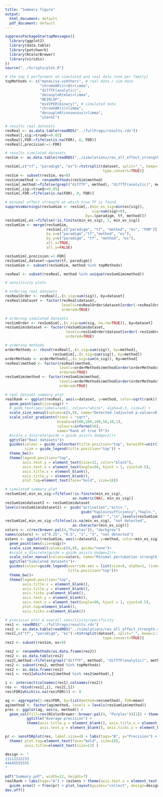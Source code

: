 ```yaml
---
title: "Summary figure"
output:
  html_document: default
  pdf_document: default
---
```


```r
suppressPackageStartupMessages({
  library(ggplot2)
  library(data.table)
  library(patchwork)
  library(RColorBrewer)
  library(viridis)
})
source("../Scripts/plot.R")
```

```r
# the top 5 performant on simulated and real data (one per family)
topMethods <- c("monaLisa.vsOthers", # real data / sim data
                "chromVAR(z)>Qt>limma",
                "diffTF(analytic)",
                "decoupleR(mlm)>limma",
                "MEIRLOP", 
                "msVIPER(binary)", # simulated data
                "chromVAR(z)>limma",
                "decoupleR(consensus)>limma",
                "ulm+GC")
```

```r
# results real datasets
resReal <- as.data.table(readRDS("../fullFrags/results.rds"))
resReal[,sig:=trueQ<=0.05]
resReal[,FDR:=fifelse(is.na(FDR), 0, FDR)]
resReal[,precision:=1-FDR]

# results simulated datasets
resSim <- as.data.table(readRDS("../simulations/res_all_effect_strength.rds"))

resSim[,c("tf", "paradigm", "es"):=tstrsplit(dataset, split="_", keep=1:3, 
                                             type.convert=TRUE)]
resSim <- subset(resSim, es>0)
resSim$method <- renameMethods(resSim$method)
resSim[,method:=fifelse(grepl("diffTF", method), "diffTF(analytic)", method)]
resSim[,sig:=trueQ<=0.05]
resSim[,FDR:=fifelse(is.na(FDR), 0, FDR)]

# minimal effect strength at which true TF is found
suppressWarnings(resSumSim <- resSim[,.(min_es_sig=min(es[sig]),
                                        sig=sum(sig)>0), 
                                     by=.(paradigm, tf, method)])
resSumSim[,es:=fifelse(!is.finite(min_es_sig), 1, min_es_sig)]
resSumSim <- merge(resSumSim, 
                   resSim[,c("paradigm", "tf", "method", "es", "FDR")], 
                   by.x=c("paradigm","tf","method", "es"),
                   by.y=c("paradigm", "tf", "method", "es"), 
                   all.x=TRUE, 
                   all.y=FALSE)

resSumSim[,precision:=1-FDR]
resSumSim[,dataset:=paste(tf, paradigm)]
resSumSim <- subset(resSumSim, method %in% topMethods)

resReal <- subset(resReal, method %in% unique(resSumSim$method))

# sensitivity plots

# ordering real datasets
resRealOrder <- resReal[,.(n_sig=sum(sig)), by=dataset]
resReal$dataset <- factor(resReal$dataset,
                          levels=resRealOrder$dataset[order(-resRealOrder$n_sig)], 
                          ordered=TRUE)

# ordering simulated datasets
resSimOrder <- resSumSim[,.(n_sig=sum(sig, na.rm=TRUE)), by=dataset]
resSumSim$dataset <- factor(resSumSim$dataset,
                            levels=resSimOrder$dataset[order(-resSimOrder$n_sig)], 
                            ordered=TRUE)

# ordering methods
orderMethods <- rbind(resReal[,.(n_sig=sum(sig)), by=method],
                      resSumSim[,.(n_sig=sum(sig)), by=method])
orderMethods <- orderMethods[,.(n_sig=sum(n_sig)), by=method]
resReal$method <- factor(resReal$method,
                         levels=orderMethods$method[order(orderMethods$n_sig)],
                         ordered=TRUE)
resSumSim$method <- factor(resSumSim$method,
                         levels=orderMethods$method[order(orderMethods$n_sig)],
                         ordered=TRUE)

# real dataset summary plot
realRank <- ggplot(resReal, aes(x=dataset, y=method, color=sqrt(rank))) +
  geom_point(aes(size=sig)) + 
  # geom_text(aes(label=rank), colour="white", alpha=0.5, size=3) + 
  scale_size_manual(values=c(4,9), name="Detected (adjusted p-value<=0.05)") +
  scale_color_gradientn(trans = "sqrt",
                        breaks=c(500,200,100,50,10,1),
                        colours=inferno(50), 
                        name="Rank of true TF")+  
  #scale_x_discrete(guide = guide_axis(n.dodge=2))+
  ggtitle("Real datasets")+
  guides(colour = guide_colourbar(title.position="top", barwidth=unit(3.5,"cm")),
         size = guide_legend(title.position="top")) +
  theme_bw()+
  theme(legend.position="top",
        axis.text.y = element_text(size=12, color="black"),
        axis.text.x = element_text(angle=90, hjust = 1, vjust=0.5),
        axis.title.x = element_blank(),
        axis.title.y = element_blank(),
        plot.tag=element_text(face="bold", size=18))

# simulated summary plot
resSumSim[,min_es_sig:=fifelse(!is.finite(min_es_sig), 
                               as.numeric(NA), min_es_sig)]
resSumSim$dataset2 <- resSumSim$dataset
levels(resSumSim$dataset2) <- gsub("activation","activ.",
                                   gsub("haploinsufficiency","haplo.",
                                        gsub(" ","\n",levels(resSumSim$dataset))))
resSumSim[,min_es_sig:=fifelse(is.na(min_es_sig), "not detected", 
                               as.character(min_es_sig))]
colors <- c(rev(brewer.pal(4,"Purples")), "darkgrey")
names(colors) <- c("0.25", "0.5", "1", "3", "not detected")
esSens <- ggplot(resSumSim, aes(x=dataset2, y=method, color=min_es_sig))+
  geom_point(aes(size=sig))+
  scale_size_manual(values=c(4,9), guide="none")+
  #scale_x_discrete(guide = guide_axis(n.dodge=2))+
  scale_color_manual(values=colors, name="Minimal pertubation strength for detection")+
  ggtitle("Simulated datasets")+
  guides(colour=guide_legend(override.aes = list(size=8, alpha=1, linewidth=3),
                             title.position="top"))+
  theme_bw()+
  theme(legend.position="top",
        axis.title.x = element_blank(),
        axis.title.y = element_blank(), 
        axis.ticks.y=element_blank(),
        axis.text.y = element_blank(),
        axis.text.x = element_text(angle=90, hjust = 1, vjust=0.5),
        plot.tag=element_blank(),
        axis.ticks.x=element_blank())
```


```r
# precision plot & overall sensitivity/specificity
res1 <- readRDS("../fullFrags/results.rds")
res2 <- as.data.table(readRDS("../simulations/res_all_effect_strength.rds"))
res2[,c("tf", "paradigm", "es"):=tstrsplit(dataset, split="_", keep=1:3, 
                                             type.convert=TRUE)]
res2 <- subset(resSim, es>0)

res2 <- renameMethods(as.data.frame(res2))
res2 <- as.data.table(res2)
res2[,method:=fifelse(grepl("diffTF", method), "diffTF(analytic)", method)]
res2 <- subset(res2, method %in% topMethods)
res2 <- as.data.frame(res2)
res1 <- res1[which(res1$method %in% res2$method),]

i <- intersect(colnames(res1),colnames(res2))
res <- rbind(res1[,i], res2[,i])
res$FDR[which(is.na(res$FDR))] <- 0

ag <- aggregate(1-res$FDR, by=list(method=res$method), FUN=mean)
ag$method <- factor(ag$method, levels = levels(resSumSim$method))
prec <- ggplot(ag, aes(x, method)) + 
  geom_col(fill=rev(RColorBrewer::brewer.pal(9, "Purples"))[1]) + theme_bw() +
          ggtitle("Average precision") +
          theme(axis.title.y = element_blank(), axis.title.x = element_blank(),
                axis.text.y = element_blank(), axis.ticks.y = element_blank())

pr <- sensFDRplot(res, label.size=4) + labs(tags="B", y="Precision") +
  theme( plot.tag=element_text(face="bold", size=18),
         axis.title=element_text(size=13) )
```

```r
design <- "
11111222233
44445555555
"

pdf("Summary.pdf", width=12, height=7)
realRank + labs(tags="A") + (esSens + theme(axis.text.x = element_text())) + prec + 
  guide_area() + free(pr) + plot_layout(guides="collect", design=design)
dev.off()
```
